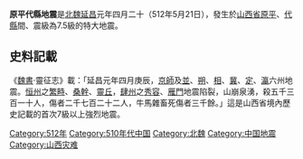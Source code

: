 {{noteTA|G1=Earthquake}}
{{Infobox earthquake
| 标题 = 原平代縣地震
| 日期 = 512年5月21日
| 规模 = 7.5[[面波震级|M<sub>s</sub>]]
| 深度 = 
| 震中 = {{coord|38.900|N|112.800|E}}
| 受影响地区 = 
| 伤亡人数 = 死：5310人<br/>伤：2722人
}}

'''原平代縣地震'''是[[北魏|北魏]][[延昌_(北魏)|延昌]]元年四月二十（512年5月21日），發生於[[山西省|山西省]][[原平市|原平]]、[[代县|代縣]]間、震級為7.5級的特大地震。

==史料記載==
《[[魏书|魏書]]·靈征志》載：「延昌元年四月庚辰，[[洛阳市|京師]]及[[并州|並]]、[[朔州_(北魏)|朔]]、[[相州_(中國)|相]]、[[冀州_(古代)|冀]]、[[定州_(北魏)|定]]、[[瀛州_(北魏)|瀛]]六州地震。[[恒州_(北魏)|恒州]]之[[繁峙县|繁畤]]、[[桑干县_(北魏)|桑幹]]、[[灵丘县|靈丘]]，[[肆州|肆州]]之[[秀容郡|秀容]]、[[代县|雁門]]地震陷裂，山崩泉湧，殺五千三百一十人，傷者二千七百二十二人，牛馬雜畜死傷者三千餘。」這是山西省境內歷史記載的首次7級以上強烈地震。

{{中国地震}}

[[Category:512年|Category:512年]]
[[Category:510年代中国|Category:510年代中国]]
[[Category:北魏|Category:北魏]]
[[Category:中国地震|Category:中国地震]]
[[Category:山西灾难|Category:山西灾难]]